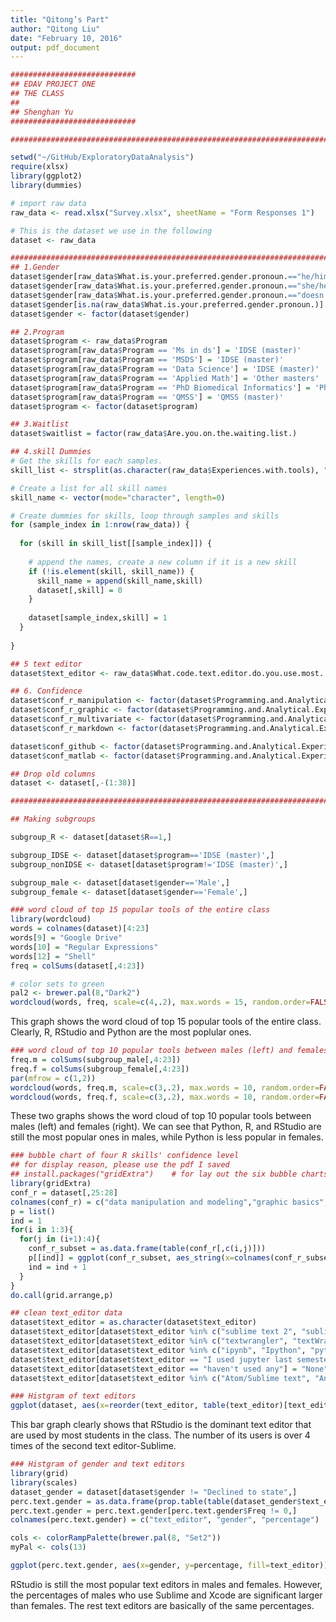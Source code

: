 ```yaml
---
title: "Qitong’s Part"
author: "Qitong Liu"
date: "February 10, 2016"
output: pdf_document
---
```


```r
############################
## EDAV PROJECT ONE
## THE CLASS
## 
## Shenghan Yu
############################

###########################################################################################

setwd("~/GitHub/ExploratoryDataAnalysis")
require(xlsx)
library(ggplot2)
library(dummies)

# import raw data
raw_data <- read.xlsx("Survey.xlsx", sheetName = "Form Responses 1")

# This is the dataset we use in the following 
dataset <- raw_data

###########################################################################################
## 1.Gender
dataset$gender[raw_data$What.is.your.preferred.gender.pronoun.=="he/him"] = "Male"
dataset$gender[raw_data$What.is.your.preferred.gender.pronoun.=="she/her"] = "Female"
dataset$gender[raw_data$What.is.your.preferred.gender.pronoun.=="doesn't matter"] = "Declined to state"
dataset$gender[is.na(raw_data$What.is.your.preferred.gender.pronoun.)] = "Declined to state"
dataset$gender <- factor(dataset$gender)

## 2.Program
dataset$program <- raw_data$Program
dataset$program[raw_data$Program == 'Ms in ds'] = 'IDSE (master)'
dataset$program[raw_data$Program == 'MSDS'] = 'IDSE (master)'
dataset$program[raw_data$Program == 'Data Science'] = 'IDSE (master)'
dataset$program[raw_data$Program == 'Applied Math'] = 'Other masters'
dataset$program[raw_data$Program == 'PhD Biomedical Informatics'] = 'Ph.D.'
dataset$program[raw_data$Program == 'QMSS'] = 'QMSS (master)'
dataset$program <- factor(dataset$program)

## 3.Waitlist
dataset$waitlist = factor(raw_data$Are.you.on.the.waiting.list.)

## 4.skill Dummies
# Get the skills for each samples.
skill_list <- strsplit(as.character(raw_data$Experiences.with.tools), ", ")

# Create a list for all skill names
skill_name <- vector(mode="character", length=0)

# Create dummies for skills, loop through samples and skills
for (sample_index in 1:nrow(raw_data)) {
  
  for (skill in skill_list[[sample_index]]) {
    
    # append the names, create a new column if it is a new skill
    if (!is.element(skill, skill_name)) {
      skill_name = append(skill_name,skill)
      dataset[,skill] = 0
    }
    
    dataset[sample_index,skill] = 1
  }
  
}

## 5 text editor
dataset$text_editor <- raw_data$What.code.text.editor.do.you.use.most.

## 6. Confidence
dataset$conf_r_manipulation <- factor(dataset$Programming.and.Analytical.Experiences..R..data.manipulation.and.modeling.,levels=c('None','A little', 'Confident', 'Expert'), ordered= TRUE) 
dataset$conf_r_graphic <- factor(dataset$Programming.and.Analytical.Experiences..R..graphic.basics..base..lattice..grid.etc....  ,levels=c('None','A little', 'Confident', 'Expert'), ordered= TRUE)
dataset$conf_r_multivariate <- factor(dataset$Programming.and.Analytical.Experiences..R..advanced..multivariate.data.analysis..e.g..spatiotemporal.data..visualization.and.modeling..    ,levels=c('None','A little', 'Confident', 'Expert'), ordered= TRUE)
dataset$conf_r_markdown <- factor(dataset$Programming.and.Analytical.Experiences..Reproducible.documentation.with.R..e.g..R.Markdown..  ,levels=c('None','A little', 'Confident', 'Expert'), ordered= TRUE)

dataset$conf_github <- factor(dataset$Programming.and.Analytical.Experiences..Github.,levels=c('None','A little', 'Confident', 'Expert'), ordered= TRUE)
dataset$conf_matlab <- factor(dataset$Programming.and.Analytical.Experiences..Matlab..data.manipulation..analysis..visualization.and.modeling.  ,levels=c('None','A little', 'Confident', 'Expert'), ordered= TRUE)

## Drop old columns
dataset <- dataset[,-(1:38)]

##################################################################################################

## Making subgroups

subgroup_R <- dataset[dataset$R==1,] 

subgroup_IDSE <- dataset[dataset$program=='IDSE (master)',] 
subgroup_nonIDSE <- dataset[dataset$program!='IDSE (master)',] 

subgroup_male <- dataset[dataset$gender=='Male',] 
subgroup_female <- dataset[dataset$gender=='Female',]
```






```r
### word cloud of top 15 popular tools of the entire class
library(wordcloud)
words = colnames(dataset)[4:23]
words[9] = "Google Drive"
words[10] = "Regular Expressions"
words[12] = "Shell"
freq = colSums(dataset[,4:23])

# color sets to green
pal2 <- brewer.pal(8,"Dark2")
wordcloud(words, freq, scale=c(4,.2), max.words = 15, random.order=FALSE, rot.per=0.1, colors=pal2, main="Title", use.r.layout=TRUE)
```

This graph shows the word cloud of top 15 popular tools of the entire class. Clearly, R, RStudio and Python are the most poplular ones.

```r
### word cloud of top 10 popular tools between males (left) and females (right)
freq.m = colSums(subgroup_male[,4:23])
freq.f = colSums(subgroup_female[,4:23])
par(mfrow = c(1,2))
wordcloud(words, freq.m, scale=c(3,.2), max.words = 10, random.order=FALSE, rot.per=.1, colors=pal2, main="Title", use.r.layout=TRUE)
wordcloud(words, freq.f, scale=c(3,.2), max.words = 10, random.order=FALSE, rot.per=.1, colors=pal2, main="Title", use.r.layout=TRUE)
```

These two graphs shows the word cloud of top 10 popular tools between males (left) and females (right). We can see that Python, R, and  RStudio are still the most popular ones in males, while Python is less popular in females.

```r
### bubble chart of four R skills' confidence level
## for display reason, please use the pdf I saved
## install.packages("gridExtra")    # for lay out the six bubble charts
library(gridExtra)
conf_r = dataset[,25:28]
colnames(conf_r) = c("data manipulation and modeling","graphic basics", "advanced", "R Markdown")
p = list()
ind = 1
for(i in 1:3){
  for(j in (i+1):4){
    conf_r_subset = as.data.frame(table(conf_r[,c(i,j)]))
    p[[ind]] = ggplot(conf_r_subset, aes_string(x=colnames(conf_r_subset)[1], y=colnames(conf_r_subset)[2], size=colnames(conf_r_subset)[3])) + geom_point() + scale_x_discrete(limits=c("None","A little","Confident","Expert")) + scale_y_discrete(limits=c("None","A little","Confident","Expert")) + scale_size_area(max_size = 10)
    ind = ind + 1
  }
}
do.call(grid.arrange,p)
```

```r
## clean text_editor data
dataset$text_editor = as.character(dataset$text_editor)
dataset$text_editor[dataset$text_editor %in% c("sublime text 2", "sublime text", "Sublime Text 2", "Sublime Text!", "Sublime Text", "sublime", "Sublime 2")] = "Sublime"
dataset$text_editor[dataset$text_editor %in% c("textwrangler", "textWrangler")] = "Text Wrangler"
dataset$text_editor[dataset$text_editor %in% c("ipynb", "Ipython", "python", "IPython Notebook")] = "IPython"
dataset$text_editor[dataset$text_editor == "I used jupyter last semester"] = "jupyter"
dataset$text_editor[dataset$text_editor == "haven't used any"] = "None"
dataset$text_editor[dataset$text_editor %in% c("Atom/Sublime text", "Any (20 years C++/Java experience)", "Sublime Text / Eclipse", "Webstorm, pycharm")] = "Two or more"

### Histgram of text editors
ggplot(dataset, aes(x=reorder(text_editor, table(text_editor)[text_editor]))) + geom_bar() + coord_flip() + xlab("text editor") + ggtitle("Choices of Text Editors")
```

This bar graph clearly shows that RStudio is the dominant text editor that are used by most students in the class. The number of its users is over 4 times of the second text editor-Sublime.

```r
### Histgram of gender and text editors
library(grid)
library(scales)
dataset_gender = dataset[dataset$gender != "Declined to state",]
perc.text.gender = as.data.frame(prop.table(table(dataset_gender$text_editor, dataset_gender$gender)))
perc.text.gender = perc.text.gender[perc.text.gender$Freq != 0,]
colnames(perc.text.gender) = c("text_editor", "gender", "percentage")

cols <- colorRampPalette(brewer.pal(8, "Set2"))
myPal <- cols(13)

ggplot(perc.text.gender, aes(x=gender, y=percentage, fill=text_editor)) + geom_bar(position = "fill", stat = "identity",colour="white") + scale_y_continuous(labels=percent_format()) + coord_flip() + theme(legend.position="bottom", legend.key.size=unit(0.3,"cm"), legend.text = element_text(size=8), legend.title = element_text(size=8, face="bold")) + guides(fill=guide_legend(nrow=2,byrow=TRUE)) + ggtitle("Choices of Text Editors within each Gender") + scale_fill_manual(values = myPal)
```

RStudio is still the most popular text editors in males and females. However, the percentages of males who use Sublime and Xcode are significant larger than females. The rest text editors are basically of the same percentages.